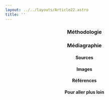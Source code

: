 ```yaml
---
layout: ../../layouts/Article22.astro
title: ''
---
```


<Header titre="" image="/assets/img/"/>
  
<Text>
<h3>Méthodologie</h3>
</Text>
<Chapitres 
  description=""
  chapitres={
    [
      {label: " - Présentation", url: "/2022/-1", current: true},
      {label: "", url: "/2022/-2"},
      {label: "", url: "/2022/-3"},
      {label: "", url: "/2022/-4"},
    ]
  }
/>

<div class="p-24 py-12 text-sm bg-gray-400">
  <h3>Médiagraphie</h3>
  <h4>Sources</h4>
 
<h4>Images</h4>

<h4>Références</h4>

<h4>Pour aller plus loin</h4>


</div>